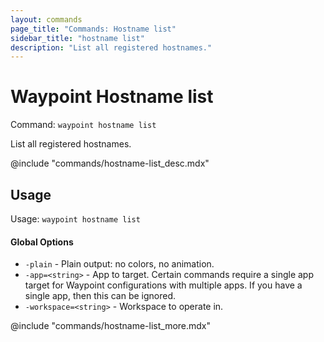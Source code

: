 ```yaml
---
layout: commands
page_title: "Commands: Hostname list"
sidebar_title: "hostname list"
description: "List all registered hostnames."
---
```


# Waypoint Hostname list

Command: `waypoint hostname list`

List all registered hostnames.

@include "commands/hostname-list_desc.mdx"

## Usage

Usage: `waypoint hostname list`

#### Global Options

- `-plain` - Plain output: no colors, no animation.
- `-app=<string>` - App to target. Certain commands require a single app target for Waypoint configurations with multiple apps. If you have a single app, then this can be ignored.
- `-workspace=<string>` - Workspace to operate in.

@include "commands/hostname-list_more.mdx"
